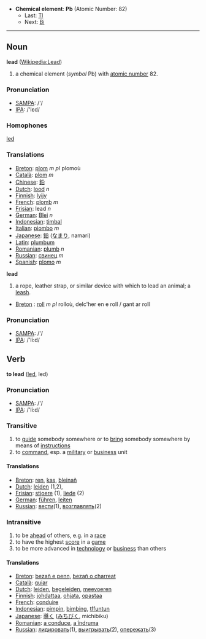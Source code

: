 *'''Chemical element''': '''Pb''' (Atomic Number: 82)
**Last: [[Thallium|Tl]]
**Next: [[Bismuth|Bi]]
----
== Noun ==
'''lead''' ([[en:Lead|Wikipedia:Lead]])

# a chemical element (''symbol'' Pb) with [[atomic number]] 82.

=== Pronunciation ===
*[[w:SAMPA|SAMPA]]: /'/
*[[w:IPA|IPA]]: /'lεd/

=== Homophones ===

[[led]]

=== Translations ===
*[[Breton]]: [[plom]] ''m'' ''pl'' plomoù
*[[Català]]: [[plom]] ''m''
*[[Chinese]]: [[鉛]]
*[[Dutch]]: [[lood]] ''n''
*[[Finnish]]: [[lyijy]]
*[[French]]: [[plomb]] ''m''
*[[Frisian]]: lead ''n''
*[[German]]: [[Blei]] ''n''
*[[Indonesian]]: [[timbal]]
*[[Italian]]: [[piombo]] ''m''
*[[Japanese]]: [[鉛]] ([[なまり]], namari)
*[[Latin]]: [[plumbum]]
*[[Romanian]]: [[plumb]] ''n''
*[[Russian]]: [[свинец]] ''m''
*[[Spanish]]: [[plomo]] ''m''

'''lead'''

# a rope, leather strap, or similar device with which to lead an animal; a [[leash]].

*[[Breton]] : [[roll]] ''m pl'' rolloù,  delc'her en e roll / gant ar roll

=== Pronunciation ===
*[[w:SAMPA|SAMPA]]: /'/
*[[w:IPA|IPA]]: /'li:d/


== Verb ==

'''to lead''' ([[led]], led)

=== Pronunciation ===
*[[w:SAMPA|SAMPA]]: /'/
*[[w:IPA|IPA]]: /'li:d/

=== Transitive ===

# to [[guide]] somebody somewhere or to [[bring]] somebody somewhere by means of [[instruction]]s
# to [[command]], esp. a [[military]] or [[business]] unit

==== Translations ====
*[[Breton]]: [[ren]], [[kas]], [[bleinañ]]
*[[Dutch]]: [[leiden]] (1,2), 
*[[Frisian]]: [[stjoere]] (1), [[liede]] (2)
*[[German]]: [[führen]], [[leiten]]
*[[Russian]]: [[вести]](1), [[возглавлять]](2)

=== Intransitive ===

# to be [[ahead]] of others, e.g. in a [[race]]
# to have the highest [[score]] in a [[game]]
# to be more advanced in [[technology]] or [[business]] than others

==== Translations ====
*[[Breton]]: [[bezañ e penn]], [[bezañ o charreat]]
*[[Català]]: [[guiar]]
*[[Dutch]]: [[leiden]], [[begeleiden]], [[meevoeren]]
*[[Finnish]]: [[johdattaa]], [[ohjata]], [[opastaa]]
*[[French]]: [[conduire]]
*[[Indonesian]]: [[pimpin]], [[bimbing]], [[tffuntun]]
*[[Japanese]]: [[導く]] ([[みちびく]], michibiku)
*[[Romanian]]: [[a conduce]], [[a îndruma]]
*[[Russian]]: [[лидировать]](1), [[выигрывать]](2), [[опережать]](3)